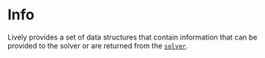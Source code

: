# Info

Lively provides a set of data structures that contain information that can be provided to the solver or are returned from the [`solver`](../Solver/).
